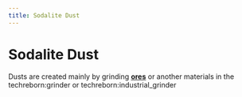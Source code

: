 ```yaml
---
title: Sodalite Dust
---
```


<ItemImage file="sodalite_dust" alt="Sodalite Dust" size="200" />

# Sodalite Dust

Dusts are created mainly by grinding **[ores](/world_generation/ore)** or another materials in the <mcitem>techreborn:grinder</mcitem> 
or <mcitem>techreborn:industrial_grinder</mcitem>

